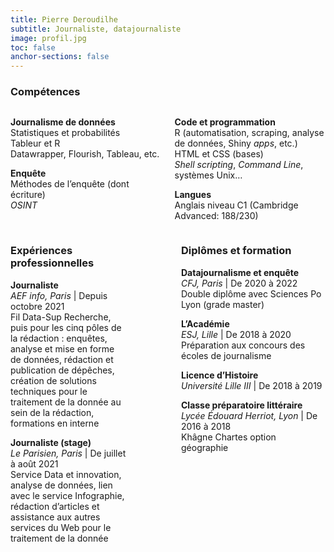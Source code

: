 ```yaml
---
title: Pierre Deroudilhe
subtitle: Journaliste, datajournaliste
image: profil.jpg
toc: false
anchor-sections: false
---
```


### Compétences

:::{.columns}

::::{.column width="50%"}

**Journalisme de données**\
Statistiques et probabilités\
Tableur et R\
Datawrapper, Flourish, Tableau, etc.

**Enquête**\
Méthodes de l'enquête (dont écriture)\
*OSINT*\

::::

::::{.column width="50%"}

**Code et programmation**\
R (automatisation, scraping, analyse de données, Shiny *apps*, etc.)\
HTML et CSS (bases)\
*Shell scripting*, *Command Line*, systèmes Unix...

**Langues**\
Anglais niveau C1 (Cambridge Advanced: 188/230)

::::

:::

:::{.columns}

::::{.column width="40%"}

### Expériences professionnelles

**Journaliste**\
*AEF info, Paris* \| Depuis octobre 2021\
Fil Data-Sup Recherche, puis pour les cinq pôles de la rédaction : enquêtes, analyse et mise en forme de données, rédaction et publication de dépêches, création de solutions techniques pour le traitement de la donnée au sein de la rédaction, formations en interne

**Journaliste (stage)**\
*Le Parisien, Paris* \| De juillet à août 2021\
Service Data et innovation, analyse de données, lien avec le service Infographie, rédaction d'articles et assistance aux autres services du Web pour le traitement de la donnée

::::

::::{.column width="10%"}

::::

::::{.column width="50%"}

### Diplômes et formation

**Datajournalisme et enquête**\
*CFJ, Paris* \| De 2020 à 2022\
Double diplôme avec Sciences Po Lyon (grade master)

**L'Académie**\
*ESJ, Lille* \| De 2018 à 2020\
Préparation aux concours des écoles de journalisme

**Licence d'Histoire**\
*Université Lille III* \| De 2018 à 2019

**Classe préparatoire littéraire**\
*Lycée Édouard Herriot, Lyon* \| De 2016 à 2018\
Khâgne Chartes option géographie

::::

:::
